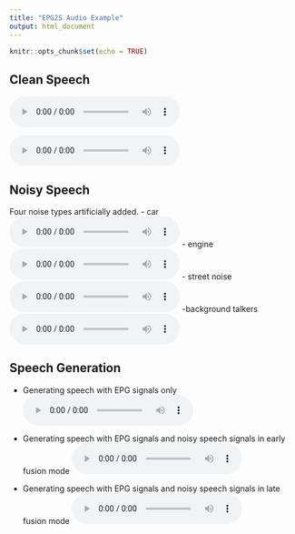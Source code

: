```yaml
---
title: "EPG2S Audio Example"
output: html_document
---
```


```r
knitr::opts_chunk$set(echo = TRUE)
```

## Clean Speech 
<audio controls autoplay>
 <source src="audio/clean_TMHINT_01_01.wav"  type="audio/clean">
</audio>
![](audio/clean_TMHINT_01_01.wav)

## Noisy Speech
Four noise types artificially added. 
- car
![](audio/car_TMHINT_01_01.wav)
- engine
![](audio/engine_TMHINT_01_01.wav)
- street noise
![](audio/street_TMHINT_01_01.wav)
-background talkers
![](audio/talk_TMHINT_01_01.wav)

## Speech Generation 
- Generating speech with EPG signals only
![](audio/EPG_ONLY_0dB_TMHINT_01_01.wav)

- Generating speech with EPG signals and noisy speech signals in early fusion mode
![](audio/sg_EF_0dB_TMHINT_01_01.wav)

- Generating speech with EPG signals and noisy speech signals in late fusion mode
![](audio/sg_LF_0dB_TMHINT_01_01.wav)
